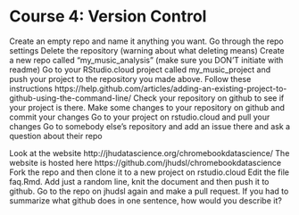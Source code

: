 # Course 4: Version Control {-#version-control}

Create an empty repo and name it anything you want.
Go through the repo settings
Delete the repository (warning about what deleting means)
Create a new repo called “my_music_analysis” (make sure you DON’T initiate with readme)
Go to your RStudio.cloud project called my_music_project and push your project to the repository you made above. Follow these instructions https://help.github.com/articles/adding-an-existing-project-to-github-using-the-command-line/
Check your repository on github to see if your project is there.
Make some changes to your repository on github and commit your changes
Go to your project on rstudio.cloud and pull your changes
Go to somebody else’s repository and add an issue there and ask a question about their repo


Look at the website http://jhudatascience.org/chromebookdatascience/
The website is hosted here https://github.com/jhudsl/chromebookdatascience
Fork the repo and then clone it to a new project on rstudio.cloud
Edit the file faq.Rmd. Add just a random line, knit the document and then push it to github.
Go to the repo on jhudsl again and make a pull request.
If you had to summarize what github does in one sentence, how would you describe it?
